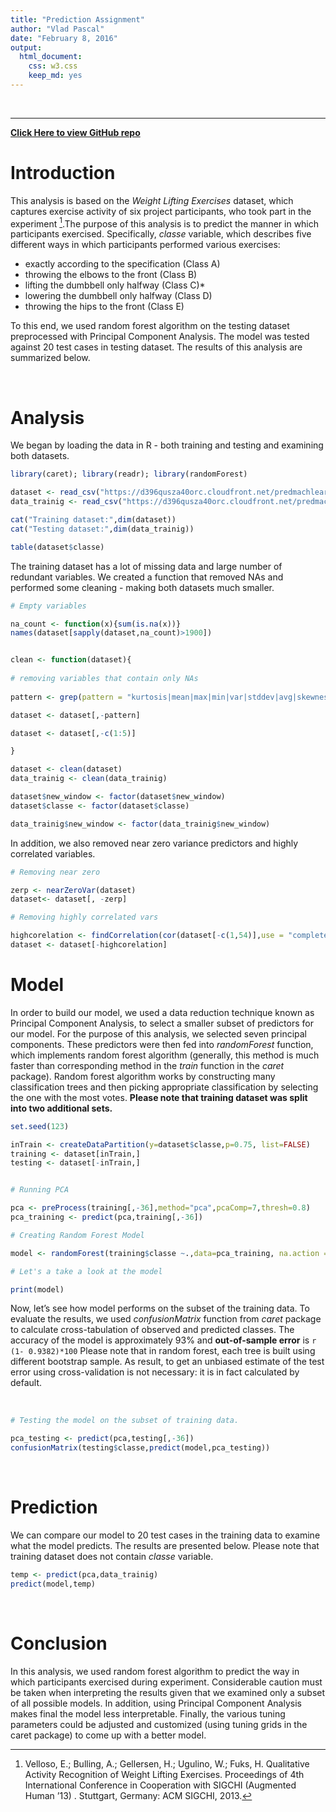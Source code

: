 ```yaml
---
title: "Prediction Assignment"
author: "Vlad Pascal"
date: "February 8, 2016"
output: 
  html_document: 
    css: w3.css
    keep_md: yes
---
```

<br>
<hr>

[**Click Here to view GitHub repo**](https://github.com/vpascal/MachineLearning)


# Introduction

This analysis is based on the _Weight Lifting Exercises_ dataset, which captures exercise activity of six project participants, who took part in the experiment [^1].The purpose of this analysis is to predict the manner in which participants exercised. Specifically, _classe_ variable, which describes five different ways in which participants performed various exercises:

 * exactly according to the specification (Class A)
 * throwing the elbows to the front (Class B)
 * lifting the dumbbell only halfway (Class C)*
* lowering the dumbbell only halfway (Class D) 
* throwing the hips to the front (Class E)

To this end, we used random forest algorithm on the testing dataset preprocessed with Principal Component Analysis. The model was tested against 20 test cases in testing dataset. The results of this analysis are summarized below.

[^1]: Velloso, E.; Bulling, A.; Gellersen, H.; Ugulino, W.; Fuks, H. Qualitative Activity Recognition of Weight Lifting Exercises. Proceedings of 4th International Conference in Cooperation with SIGCHI (Augmented Human '13) . Stuttgart, Germany: ACM SIGCHI, 2013.

<br>

# Analysis

We began by loading the data in R - both training and testing and examining both datasets.

```r

library(caret); library(readr); library(randomForest)

dataset <- read_csv("https://d396qusza40orc.cloudfront.net/predmachlearn/pml-training.csv")
data_trainig <- read_csv("https://d396qusza40orc.cloudfront.net/predmachlearn/pml-testing.csv")

cat("Training dataset:",dim(dataset))
cat("Testing dataset:",dim(data_trainig))

table(dataset$classe)


```

The training dataset has a lot of missing data and large number of redundant variables. We created a function that removed NAs and performed some cleaning - making both datasets much smaller.

```r

# Empty variables

na_count <- function(x){sum(is.na(x))}
names(dataset[sapply(dataset,na_count)>1900])


clean <- function(dataset){
  
# removing variables that contain only NAs
  
pattern <- grep(pattern = "kurtosis|mean|max|min|var|stddev|avg|skewness|amplitude",ignore.case = T,x = names(dataset))

dataset <- dataset[,-pattern]

dataset <- dataset[,-c(1:5)]

}

dataset <- clean(dataset)
data_trainig <- clean(data_trainig)

dataset$new_window <- factor(dataset$new_window)
dataset$classe <- factor(dataset$classe)

data_trainig$new_window <- factor(data_trainig$new_window)


```

In addition, we also removed near zero variance predictors and highly correlated variables. 

```r

# Removing near zero

zerp <- nearZeroVar(dataset)
dataset<- dataset[, -zerp]

# Removing highly correlated vars

highcorelation <- findCorrelation(cor(dataset[-c(1,54)],use = "complete.obs"), cutoff=.75)
dataset <- dataset[-highcorelation]

```

# Model

In order to build our model, we used a data reduction technique known as Principal Component Analysis, to select a smaller subset of predictors for our model. For the purpose of this analysis, we selected seven principal components. These predictors were then fed into _randomForest_ function, which implements random forest algorithm (generally, this method is much faster than corresponding method in the _train_ function in the _caret_ package). Random forest algorithm works by constructing many classification trees and then picking appropriate classification by selecting the one with the most votes. **Please note that training dataset was split into two additional sets.**


```r

set.seed(123)

inTrain <- createDataPartition(y=dataset$classe,p=0.75, list=FALSE)
training <- dataset[inTrain,]
testing <- dataset[-inTrain,]


# Running PCA

pca <- preProcess(training[,-36],method="pca",pcaComp=7,thresh=0.8)
pca_training <- predict(pca,training[,-36])

# Creating Random Forest Model

model <- randomForest(training$classe ~.,data=pca_training, na.action = na.omit)

# Let's a take a look at the model

print(model)

```

Now, let's see how model performs on the subset of the training data. To evaluate the results, we used _confusionMatrix_ function from _caret_ package to calculate cross-tabulation of observed and predicted classes. The accuracy of the model is approximately 93% and **out-of-sample error** is `r (1- 0.9382)*100` Please note that in random forest, each tree is built using different bootstrap sample. As result, to get an unbiased estimate of the test error using cross-validation is not necessary: it is in fact calculated by default.

<br>
```r

# Testing the model on the subset of training data.

pca_testing <- predict(pca,testing[,-36])
confusionMatrix(testing$classe,predict(model,pca_testing))

```

<br>

# Prediction

We can compare our model to 20 test cases in the training data to examine what the model predicts. The results are presented below. Please note that training dataset does not contain _classe_ variable. 

```r

temp <- predict(pca,data_trainig)
predict(model,temp)


```

<br>

# Conclusion

In this analysis, we used random forest algorithm to predict the way in which participants exercised during experiment. Considerable caution must be taken when interpreting the results given that we examined only a subset of all possible models. In addition, using Principal Component Analysis makes final the model less interpretable. Finally, the various tuning parameters could be adjusted and customized (using tuning grids in the caret package) to come up with a better model.
